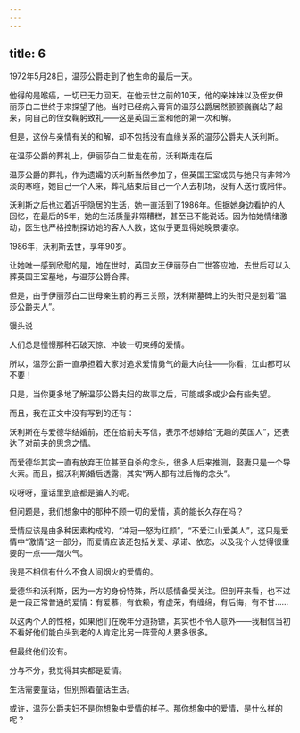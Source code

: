 ```yaml
---
---
---
```

title: 6
---



1972年5月28日，温莎公爵走到了他生命的最后一天。

他得的是喉癌，一切已无力回天。在他去世之前的10天，他的亲妹妹以及侄女伊丽莎白二世终于来探望了他。当时已经病入膏肓的温莎公爵居然颤颤巍巍站了起来，向自己的侄女鞠躬致礼——这是英国王室和他的第一次和解。

但是，这份与亲情有关的和解，却不包括没有血缘关系的温莎公爵夫人沃利斯。

在温莎公爵的葬礼上，伊丽莎白二世走在前，沃利斯走在后



温莎公爵的葬礼，作为遗孀的沃利斯当然参加了，但英国王室成员与她只有非常冷淡的寒暄，她自己一个人来，葬礼结束后自己一个人去机场，没有人送行或陪伴。

沃利斯之后也过着近乎隐居的生活，她一直活到了1986年。但据她身边看护的人回忆，在最后的5年，她的生活质量非常糟糕，甚至已不能说话。因为怕她情绪激动，医生也严格控制探访她的客人人数，这似乎更显得她晚景凄凉。

1986年，沃利斯去世，享年90岁。

让她唯一感到欣慰的是，她在世时，英国女王伊丽莎白二世答应她，去世后可以入葬英国王室墓地，与温莎公爵合葬。

但是，由于伊丽莎白二世母亲生前的再三关照，沃利斯墓碑上的头衔只是刻着“温莎公爵夫人”。

馒头说

人们总是憧憬那种石破天惊、冲破一切束缚的爱情。

所以，温莎公爵一直承担着大家对追求爱情勇气的最大向往——你看，江山都可以不要！

只是，当你更多地了解温莎公爵夫妇的故事之后，可能或多或少会有些失望。

而且，我在正文中没有写到的还有：

沃利斯在与爱德华结婚前，还在给前夫写信，表示不想嫁给“无趣的英国人”，还表达了对前夫的思念之情。

而爱德华其实一直有放弃王位甚至自杀的念头，很多人后来推测，娶妻只是一个导火索。而且，据沃利斯婚后透露，其实“两人都有过后悔的念头”。

哎呀呀，童话里到底都是骗人的呢。

但问题是，我们想象中的那种不顾一切的爱情，真的能长久存在吗？

爱情应该是由多种因素构成的，“冲冠一怒为红颜”，“不爱江山爱美人”，这只是爱情中“激情”这一部分，而爱情应该还包括关爱、承诺、依恋，以及我个人觉得很重要的一点——烟火气。

我是不相信有什么不食人间烟火的爱情的。

爱德华和沃利斯，因为一方的身份特殊，所以感情备受关注。但剖开来看，也不过是一段正常普通的爱情：有爱慕，有依赖，有虚荣，有缠绵，有后悔，有不甘……

以这两个人的性格，如果他们在晚年分道扬镳，其实也不令人意外——我相信当初不看好他们能白头到老的人肯定比另一阵营的人要多很多。

但最终他们没有。

分与不分，我觉得其实都是爱情。

生活需要童话，但别照着童话生活。

或许，温莎公爵夫妇不是你想象中爱情的样子。那你想象中的爱情，是什么样的呢？